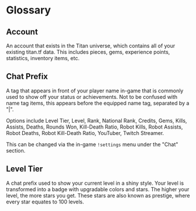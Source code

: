 # Glossary

## Account

An account that exists in the Titan universe, which contains all of your existing titan.tf data. This includes pieces, gems, experience points, statistics, inventory items, etc.

## Chat Prefix

A tag that appears in front of your player name in-game that is commonly used to show off your status or achievements. Not to be confused with name tag items, this appears before the equipped name tag, separated by a "\|".

Options include Level Tier, Level, Rank, National Rank, Credits, Gems, Kills, Assists, Deaths, Rounds Won, Kill-Death Ratio, Robot Kills, Robot Assists, Robot Deaths, Robot Kill-Death Ratio, YouTuber, Twitch Streamer.

This can be changed via the in-game `!settings` menu under the "Chat" section.

## Level Tier

A chat prefix used to show your current level in a shiny style. Your level is transformed into a badge with upgradable colors and stars. The higher your level, the more stars you get. These stars are also known as prestige, where every star equates to 100 levels.
